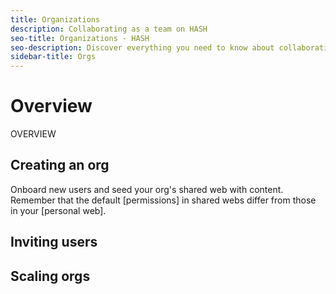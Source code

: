 ```yaml
---
title: Organizations
description: Collaborating as a team on HASH
seo-title: Organizations - HASH
seo-description: Discover everything you need to know about collaborating as a team or in a group using HASH
sidebar-title: Orgs
---
```


# Overview

OVERVIEW

## Creating an org<a id="#create" />

Onboard new users and seed your org's shared web with content. Remember that the default [permissions] in shared webs differ from those in your [personal web].

## Inviting users<a id="#invite" />

## Scaling orgs
